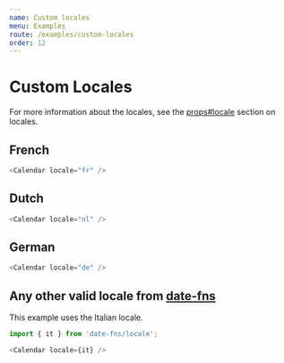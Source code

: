 ```yaml
---
name: Custom locales
menu: Examples
route: /examples/custom-locales
order: 12
---
```



# Custom Locales

For more information about the locales, see the [props#locale](/props#locale) section on locales.

## French

<Sandbox>
  <Calendar locale="fr" />
</Sandbox>

```js
<Calendar locale="fr" />
```

## Dutch

<Sandbox>
  <Calendar locale="nl" />
</Sandbox>

```js
<Calendar locale="nl" />
```

## German

<Sandbox>
  <Calendar locale="de" />
</Sandbox>

```js
<Calendar locale="de" />
```

## Any other valid locale from [date-fns](https://date-fns.org/v1.29.0/docs/I18n#supported-languages)

This example uses the Italian locale.

<Sandbox>
  <Calendar locale={it} />
</Sandbox>

```js
import { it } from 'date-fns/locale';

<Calendar locale={it} />
```
